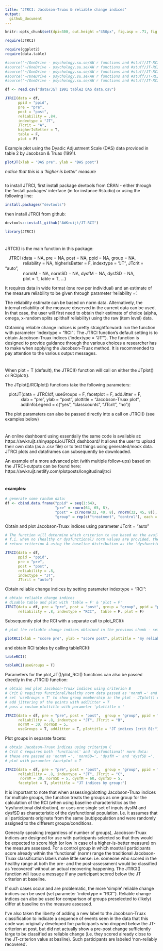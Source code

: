 ```yaml
---
title: "JTRCI: Jacobson-Truax & reliable change indices"
output:
  github_document
---
```


<!-- README.md is generated from README.Rmd. Please edit that file -->

```r
knitr::opts_chunk$set(dpi=300, out.height ="450px", fig.asp = .71, fig.pos = "h")
```

```r
require(JTRCI)

require(ggplot2)
require(data.table)

#source('~/OneDrive - psychology.su.se/AW r functions and #stuff/JT-RCI/R/JT-RCI.R')
#source('~/OneDrive - psychology.su.se/AW r functions and #stuff/JT-RCI/R/plotJT.R')
#source('~/OneDrive - psychology.su.se/AW r functions and #stuff/JT-RCI/R/plotRCI.R')
#source('~/OneDrive - psychology.su.se/AW r functions and #stuff/JT-RCI/R/tableJT.R')
#source('~/OneDrive - psychology.su.se/AW r functions and #stuff/JT-RCI/R/tableRCI.R')
```

```r
df <- read.csv("data/J&T 1991 table2 DAS data.csv")

JTRCI(data = df, 
      ppid = "ppid", 
      pre = "pre", 
      post = "post",  
      reliability = .84, 
      indextype = "JT", 
      JTcrit = "A", 
      higherIsBetter = T,
      table = F,
      plot = F)
```

Example plot using the Dyadic Adjustment Scale (DAS) data provided in table 2 by Jacobson & Truax (1991). 

```r
plotJT(xlab = "DAS pre", ylab = "DAS post")
```

*notice that this is a 'higher is better' measure*

##
to install JTRCI, first install package devtools from CRAN - either through the 'install packages' interface (in for instance Rstudio) or using the following line:
```r
install.packages("devtools")
```

then install JTRCI from github:
```r
devtools::install_github("AWKruijt/JT-RCI")

library(JTRCI)
```

#
JRTCI() is the main function in this package: 

|    JTRCI (data = NA, pre = NA, post = NA, ppid = NA, group = NA,    
|                reliability = NA, higherIsBetter = F, indextype = "JT", JTcrit = "auto",     
|                normM = NA, normSD = NA, dysfM = NA, dysfSD = NA,     
|                plot = T, table = T, ...) 

It requires data in wide format (one row per individual) and an estimate of the measure reliability to be given through parameter 'reliability ='. 

The reliability estimate can be based on norm data. Alternatively, the internal reliability of the measure observed in the current data can be used. In that case, the user will first need to obtain their estimate of choice (alpha, omega, x-random splits splithalf reliability) using the raw (item level) data. 

Obtaining reliable change indices is pretty straightforward: run the function with parameter 'indextype = "RCI"'. The JTRCI function's default setting is to obtain Jacobson-Truax indices ('indextype = "JT"'). The function is designed to provide guidance through the various choices a researcher has to make when applying the Jacobson-Truax method. It is recommended to pay attention to the various output messages.  

#
When plot = T (default), the JTRCI() function will call on either the JTplot() or RCIplot().

The JTplot()/RCIplot() functions take the following parameters:

|    plotJT(data = JTRCIdf, useGroups = F, facetplot = F, addJitter = F, 
|              xlab = "pre", ylab = "post", plottitle = "Jacobson-Truax plot", 
|              addInfoLegend = c("yes", "classcounts", "JTcrit", "no"))

The plot parameters can also be passed directly into a call on JTRCI() (see examples below)

#

An online dashboard using essentially the same code is available at: https://awkruijt.shinyapps.io/JTRCI_dashboard/
It allows the user to upload their own data (as a .csv file) or to test things using generated/mock data. JTRCI plots and dataframes can subsequently be downloaded. 

An example of a more advanced plot (with multiple follow-ups) based on the JTRCI-outputs can be found here: https://awkruijt.netlify.com/plotposts/longitudinaljtrci

#
#### examples: 

```r
# generate some random data:
df <- cbind.data.frame("ppid" = seq(1:64), 
                       "pre" = rnorm(64, 65, 8), 
                       "post" = c(rnorm(32, 40, 8), rnorm(32, 45, 8)),
                       "group" = rep(c("treatment", "control"), each = 32))
```


Obtain and plot Jacobson-Truax indices using parameter JTcrit = "auto"
```r
# The function will determine which criterion to use based on the available information 
# f.i. when no (healthy or dysfunctional) norm values are provided, the function will  
# return criterion A using the baseline distribution as the 'dysfunctional distribution':

JTRCI(data = df, 
      ppid = "ppid", 
      pre = "pre", 
      post = "post",  
      reliability = .8, 
      indextype = "JT", 
      JTcrit = "auto")
```

Obtain reliable change indices by setting parameter indextype = "RCI":
```r
# obtain reliable change indices 
# disable table and plot with 'table = F' & 'plot = F'
JTRCI(data = df, pre = "pre", post = "post", group = "group", ppid = "ppid",
      reliability = .8, indextype = "RCI",  table = F, plot = F)
```

Subsequently plot the RCI with a separate call to plot_RCI():
```r
# plot the reliable change indices obtained in the previous chunk - set x y and plot labels:

plotRCI(xlab = "score pre", ylab = "score post", plottitle = "my reliable change plot", useGroups = F)
```

and obtain RCI tables by calling tableRCI():
```r
tableRCI()

tableRCI(useGroups = T)
```

Parameters for the plot_JT()/plot_RCI() functions can also be passed directly in the JTRCI() function:
```r
# obtain and plot Jacobson-Truax indices using criterion B 
# Crit B requires functional/healthy norm data passed as 'normM =' and 'normSD='. 
# set 'useGroups = T' to show group membership in the plot - JTplot() can handle up to 5 groups
# add jittering of the points with addJitter = T
# pass a custom plottitle with parameter 'plottitle = '

JTRCI(data = df, pre = "pre", post = "post",  group = "group", ppid = "ppid",
      reliability = .8, indextype = "JT", JTcrit = "B",
      normM = 30, normSD = 5, 
      useGroups = T, addJitter = T, plottitle = "JT indices (crit B):")
```

Plot groups in separate facets: 
```r
# obtain Jacobson-Truax indices using criterion C
# Crit C requires both 'functional' and 'dysfunctional' norm data: 
# these are passed as 'normM =', 'normSD=', 'dysfM =' and 'dysfSD ='. 
# plot with parameter facetplot = T 

JTRCI(data = df, pre = "pre", post = "post",  group = "group", ppid = "ppid",
      reliability = .8, indextype = "JT", JTcrit = "C",
       normM = 30, normSD = 5, dysfM = 60, dysfSD = 5, 
      facetplot = T, plottitle = "JT indices by group:")
```

It is important to note that when assessing/plotting Jacobson-Truax indices for multiple groups, the function treats the groups as one group for the calculation of the RCI (when using baseline characteristics as the 'dysfunctional distribution), or uses one single set of inputs dysfM and dysfSD as characteristic of the dysfunctional population. I.e. it assumes that all participants  originate from the same (sub)population and were randomly assigned to the different groups/conditions.

Generally speaking (regardless of number of groups), Jacobson-Truax indices are designed for use with participants selected so that they would be expected to score high (or low in case of a higher-is-better measure) on the measure assessed. For a control group in which most/all participants score already within the 'functional' (norm) range the traditional Jacobson-Truax classification labels make little sense: i.e. someone who scored in the healthy range at both the pre- and the post-assessment would be classified as 'recovered' without an actual recovering happening. The JTRCI() function will issue a message if any participant scored below the JT criterion at baseline. 

If such cases occur and are problematic, the more 'simple' reliable change indices can be used (set parameter 'indextype = "RCI"'). Reliable change indices can also be used for comparison of groups preselected to (likely) differ at baseline on the measure assessed. 

I've also taken the liberty of adding a new label to the Jacobson-Truax classification to indicate a sequence of events seen in the data that this code was originally developed for: participants who dropped below the JT-criterion at post, but did not actually show a pre-post change sufficiently large to be classified as reliable change (i.e. they scored already close to the JT-criterion value at basline). Such participants are labeled 'non-reliably recovered'. 